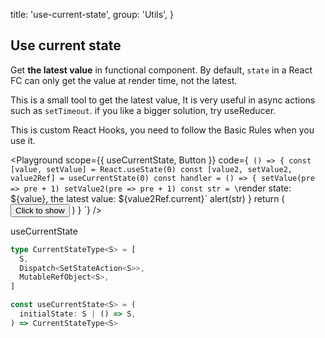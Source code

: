 
  title: 'use-current-state',
  group: 'Utils',
}

## Use current state

Get **the latest value** in functional component. By default, `state` in a React FC
can only get the value at render time, not the latest.

This is a small tool to get the latest value, It is very useful in async actions such as `setTimeout`.
if you like a bigger solution,
try <Link target="_blank" color href="https://reactjs.org/docs/hooks-reference.html#usereducer">useReducer</Link>.

This is custom React Hooks, you need to follow the <Link target="_blank" color href="https://reactjs.org/docs/hooks-rules.html">Basic Rules</Link> when you use it.

<Playground
  scope={{ useCurrentState, Button }}
  code={`
() => {
  const [value, setValue] = React.useState(0)
  const [value2, setValue2, value2Ref] = useCurrentState(0)
  const handler = () => {
    setValue(pre => pre + 1)
    setValue2(pre => pre + 1)
    const str = \`render state: \${value}, the latest value: \${value2Ref.current}\`
    alert(str)
  }
  return (
    <Button scale={0.5} auto onClick={handler}>Click to show</Button>
  )
}
`}
/>

<Attributes edit="/pages/en-us/components/use-current-state.mdx">
<Attributes.Title>useCurrentState</Attributes.Title>

```ts
type CurrentStateType<S> = [
  S,
  Dispatch<SetStateAction<S>>,
  MutableRefObject<S>,
]

const useCurrentState<S> = (
  initialState: S | () => S,
) => CurrentStateType<S>
```

</Attributes>

